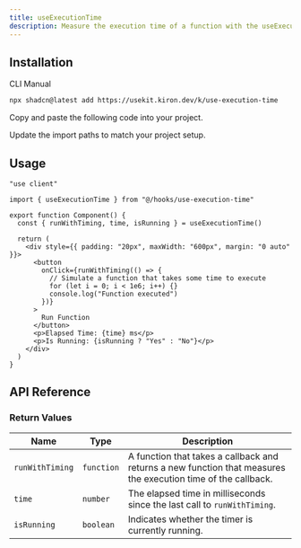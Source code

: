 ```yaml
---
title: useExecutionTime
description: Measure the execution time of a function with the useExecutionTime hook, providing methods to start, stop, and get the elapsed time.
---
```


<ComponentPreview name="use-execution-time-demo" />

## Installation

<CodeTabs>

<TabsList>
  <TabsTrigger value="cli">CLI</TabsTrigger>
  <TabsTrigger value="manual">Manual</TabsTrigger>
</TabsList>

<TabsContent value="cli">

```bash
npx shadcn@latest add https://usekit.kiron.dev/k/use-execution-time
```

</TabsContent>

<TabsContent value="manual">

<Steps>

<Step>Copy and paste the following code into your project.</Step>

<ComponentSource name="use-execution-time" />

<Step>Update the import paths to match your project setup.</Step>

</Steps>

</TabsContent>

</CodeTabs>

## Usage

```tsx {3, 6}
"use client"

import { useExecutionTime } from "@/hooks/use-execution-time"

export function Component() {
  const { runWithTiming, time, isRunning } = useExecutionTime()

  return (
    <div style={{ padding: "20px", maxWidth: "600px", margin: "0 auto" }}>
      <button
        onClick={runWithTiming(() => {
          // Simulate a function that takes some time to execute
          for (let i = 0; i < 1e6; i++) {}
          console.log("Function executed")
        })}
      >
        Run Function
      </button>
      <p>Elapsed Time: {time} ms</p>
      <p>Is Running: {isRunning ? "Yes" : "No"}</p>
    </div>
  )
}
```

## API Reference

### Return Values

| Name            | Type       | Description                                                                                                   |
| --------------- | ---------- | ------------------------------------------------------------------------------------------------------------- |
| `runWithTiming` | `function` | A function that takes a callback and returns a new function that measures the execution time of the callback. |
| `time`          | `number`   | The elapsed time in milliseconds since the last call to `runWithTiming`.                                      |
| `isRunning`     | `boolean`  | Indicates whether the timer is currently running.                                                             |
